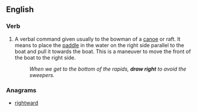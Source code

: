==English==

===Verb===
{{head|en|verb|head=[[draw]] [[right]]}}

# A verbal command given usually to the bowman of a [[canoe]] or raft. It means to place the [[paddle]] in the water on the right side parallel to the boat and pull it towards the boat. This is a maneuver to move the front of the boat to the right side.
#: ''When we get to the bottom of the rapids, '''draw right''' to avoid the sweepers.''

===Anagrams===
* [[rightward#English|rightward]]